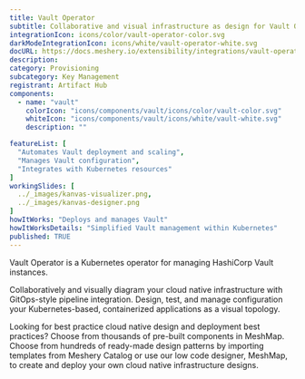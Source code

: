 ```yaml
---
title: Vault Operator
subtitle: Collaborative and visual infrastructure as design for Vault Operator
integrationIcon: icons/color/vault-operator-color.svg
darkModeIntegrationIcon: icons/white/vault-operator-white.svg
docURL: https://docs.meshery.io/extensibility/integrations/vault-operator
description: 
category: Provisioning
subcategory: Key Management
registrant: Artifact Hub
components:
  - name: "vault"
    colorIcon: "icons/components/vault/icons/color/vault-color.svg"
    whiteIcon: "icons/components/vault/icons/white/vault-white.svg"
    description: ""

featureList: [
  "Automates Vault deployment and scaling",
  "Manages Vault configuration",
  "Integrates with Kubernetes resources"
]
workingSlides: [
  ../_images/kanvas-visualizer.png,
  ../_images/kanvas-designer.png
]
howItWorks: "Deploys and manages Vault"
howItWorksDetails: "Simplified Vault management within Kubernetes"
published: TRUE
---
```

<p>
Vault Operator is a Kubernetes operator for managing HashiCorp Vault instances.
</p>
<p>
    Collaboratively and visually diagram your cloud native infrastructure with GitOps-style pipeline integration. Design, test, and manage configuration your Kubernetes-based, containerized applications as a visual topology.
</p>
<p>
    Looking for best practice cloud native design and deployment best practices? Choose from thousands of pre-built components in MeshMap. Choose from hundreds of ready-made design patterns by importing templates from Meshery Catalog or use our low code designer, MeshMap, to create and deploy your own cloud native infrastructure designs.
</p>
